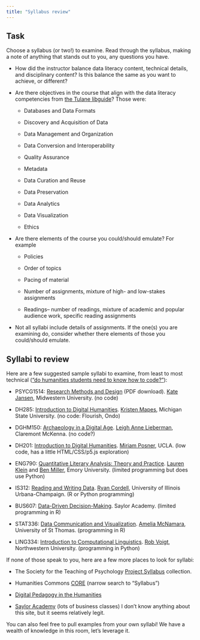 ```yaml
---
title: "Syllabus review"
---
```


## Task

Choose a syllabus (or two!) to examine. Read through the syllabus, making a note of anything that stands out to you, any questions you have.

-   How did the instructor balance data literacy content, technical details, and disciplinary content? Is this balance the same as you want to achieve, or different?

-   Are there objectives in the course that align with the data literacy competencies from [the Tulane libguide](https://libguides.tulane.edu/datalit/defined)? Those were:

    -   Databases and Data Formats

    -   Discovery and Acquisition of Data

    -   Data Management and Organization

    -   Data Conversion and Interoperability

    -   Quality Assurance

    -   Metadata

    -   Data Curation and Reuse

    -   Data Preservation

    -   Data Analytics

    -   Data Visualization

    -   Ethics

-   Are there elements of the course you could/should emulate? For example

    -   Policies

    -   Order of topics

    -   Pacing of material

    -   Number of assignments, mixture of high- and low-stakes assignments

    -   Readings– number of readings, mixture of academic and popular audience work, specific reading assignments

-   Not all syllabi include details of assignments. If the one(s) you are examining do, consider whether there elements of those you could/should emulate.

## Syllabi to review

Here are a few suggested sample syllabi to examine, from least to most technical (["do humanities students need to know how to code?"](https://digitalpedagogy.hcommons.org/keyword/Code)):

-   PSYCG1514: [Research Methods and Design](https://teachpsych.org/resources/Documents/otrp/syllabi/KJ20RMgrad.pdf) (PDF download). [Kate Jansen](https://facultyprofiles.midwestern.edu/349-kate-jansen/about), Midwestern University. (no code)

-   DH285: [Introduction to Digital Humanities](https://introdh2022.commons.msu.edu/). [Kristen Mapes](http://kristenmapes.com/), Michigan State University. (no code: Flourish, Ondo)

-   DGHM150: [Archaeology in a Digital Age](https://lalieberman.net/digital-archaeology/). [Leigh Anne Lieberman](https://lalieberman.net/), Claremont McKenna. (no code?)

-   DH201: [Introduction to Digital Humanities](http://miriamposner.com/classes/dh201w23/). [Miriam Posner](https://www.miriamposner.com/about.html), UCLA. (low code, has a little HTML/CSS/p5.js exploration)

-   ENG790: [Quantitative Literary Analysis: Theory and Practice](https://github.com/emory-qtm/2023-quant-lit/blob/main/docs/QLS-Spring2023.pdf). [Lauren Klein](http://english.emory.edu/home/people/bios/klein-lauren.html) and [Ben Miller](https://writingprogram.emory.edu/people/bios/Miller-Ben.html), Emory University. (limited programming but does use Python)

-   IS312: [Reading and Writing Data](https://canvas.illinois.edu/courses/21941/assignments/syllabus). [Ryan Cordell](https://ryancordell.org/), University of Illinois Urbana-Champaign. (R or Python programming)

-   BUS607: [Data-Driven Decision-Making](https://learn.saylor.org/course/BUS607). Saylor Academy. (limited programming in R)

-   STAT336: [Data Communication and Visualization](https://ameliamn.github.io/STAT336/). [Amelia McNamara](https://www.amelia.mn/), University of St Thomas. (programming in R)

-   LING334: [Introduction to Computational Linguistics](https://faculty.wcas.northwestern.edu/robvoigt/courses/2024_winter/ling334/). [Rob Voigt](https://faculty.wcas.northwestern.edu/robvoigt/), Northwestern University. (programming in Python)

If none of those speak to you, here are a few more places to look for syllabi:

-   The Society for the Teaching of Psychology [Project Syllabus](https://teachpsych.org/otrp/syllabi/index.php/) collection.

-   Humanities Commons [CORE](https://hcommons.org/deposits/?facets%5Bgenre_facet%5D%5B%5D=Syllabus) (narrow search to "Syllabus")

-   [Digital Pedagogy in the Humanities](https://digitalpedagogy.hcommons.org/search/type/Syllabus)

-   [Saylor Academy](https://learn.saylor.org/) (lots of business classes) I don't know anything about this site, but it seems relatively legit.

You can also feel free to pull examples from your own syllabi! We have a wealth of knowledge in this room, let's leverage it.
